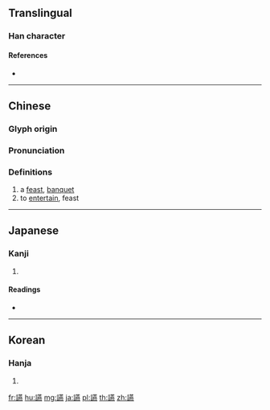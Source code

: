 {{character info/new}}
{{also|燕}}
==Translingual==

===Han character===
{{Han char|rn=149|rad=言|as=16|sn=23|four=04631|canj=YRTLF|ids=⿰[[言]][[燕]]}}

====References====
* {{Han ref|kx=1186.190|dkj=36121|dj=1650.060|hdz=64030.160|uh=8B8C}}

----

==Chinese==
{{zh-forms|s=䜩}}

===Glyph origin===
{{Han etym}}

===Pronunciation===
{{zh-pron
|m=yàn
|c=jin3
|h=
|mc=y
|oc=y
|cat=n
}}

===Definitions===
{{zh-hanzi}}

# a [[feast]], [[banquet]]
# to [[entertain]], feast

<!--variant of 宴, but only a certain sense? http://yedict.com/htm/8B/8B8C.htm-->

----

==Japanese==

===Kanji===
{{ja-kanji|grade=|rs=言16}}

# {{defn|lang=ja|sort=言16}}

====Readings====
* {{ja-readings|on=[[えん]] (en)|kun=[[くつろぐ]] (kutsurogu), [[さかもり]] (sakamori)|nanori=}}

----

==Korean==

===Hanja===
{{ko-hanja|hangeul=연|eumhun=|rv=yeon|mr=yŏn|y=yen}}

# {{defn|lang=ko|sort=言16}}

[[fr:讌]]
[[hu:讌]]
[[mg:讌]]
[[ja:讌]]
[[pl:讌]]
[[th:讌]]
[[zh:讌]]